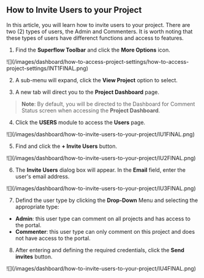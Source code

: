 ## How to Invite Users to your Project

In this article, you will learn how to invite users to your project. There are two (2) types of users, the Admin and Commenters. It is worth noting that these types of users have differenct functions and access to features.

1. Find the **Superflow Toolbar** and click the **More Options** icon.

<Frame>
![](/images/dashboard/how-to-access-project-settings/how-to-access-project-settings/INT1FINAL.png)
</Frame>

2. A sub-menu will expand, click the **View Project** option to select.

3. A new tab will direct you to the **Project Dashboard** page.

> **Note**: By default, you will be directed to the Dashboard for Comment Status screen when accessing the **Project Dashboard**.

4. Click the **USERS** module to access the **Users** page.

<Frame>
![](/images/dashboard/how-to-invite-users-to-your-project/IU1FINAL.png)
</Frame>

5. Find and click the **+ Invite Users** button.

<Frame>
![](/images/dashboard/how-to-invite-users-to-your-project/IU2FINAL.png)
</Frame>

6. The **Invite Users** dialog box will appear. In the **Email** field, enter the user's email address.

<Frame>
![](/images/dashboard/how-to-invite-users-to-your-project/IU3FINAL.png)
</Frame>

7. Defind the user type by clicking the **Drop-Down** Menu and selecting the appropriate type:

- **Admin**: this user type can comment on all projects and has access to the portal.
- **Commenter**: this user type can only comment on this project and does not have access to the portal.

8. After entering and defining the required credentials, click the **Send invites** button.

<Frame>
![](/images/dashboard/how-to-invite-users-to-your-project/IU4FINAL.png)
</Frame>


